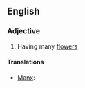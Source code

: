 {{also|polyanthus}}
==English==

===Adjective===
{{en-adj}}

# {{context|rare|botany}} Having many [[flower]]s

====Translations====
{{trans-top}}
* [[Manx]]: {{t-|gv|yl-vlaagh}}
{{trans-mid}}
{{trans-bottom}}